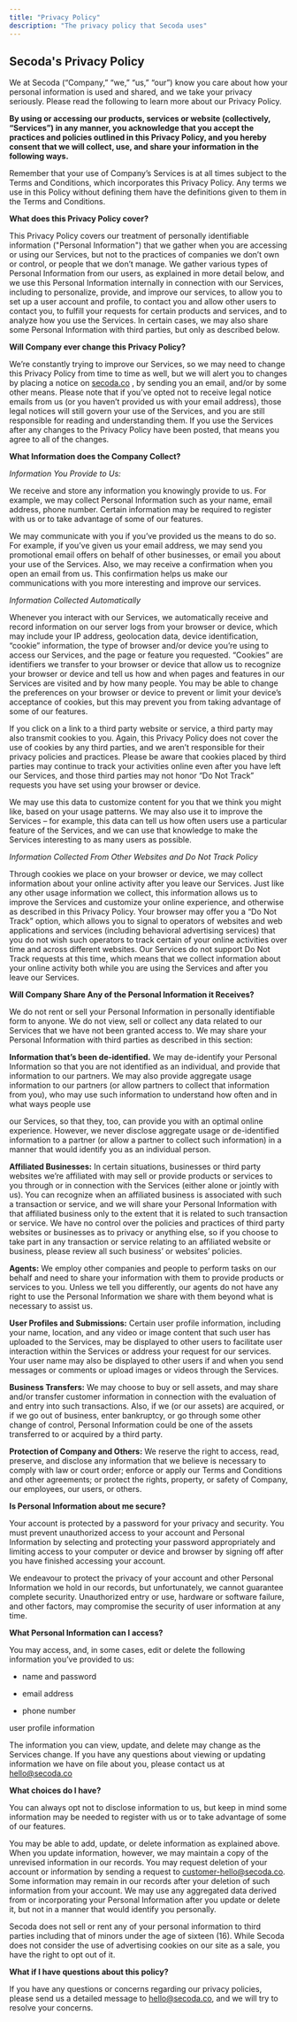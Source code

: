 ```yaml
---
title: "Privacy Policy"
description: "The privacy policy that Secoda uses"
---
```


## Secoda's Privacy Policy 

We at Secoda (“Company,” “we,” “us,” “our”) know you care about how your personal information is used and shared, and we take your privacy seriously. Please read the following to learn more about our Privacy Policy.

**By using or accessing our products, services or website (collectively, “Services”) in any manner, you acknowledge that you accept the practices and policies outlined in this Privacy Policy, and you hereby consent that we will collect, use, and share your information in the following ways.**

Remember that your use of Company’s Services is at all times subject to the Terms and Conditions, which incorporates this Privacy Policy. Any terms we use in this Policy without defining them have the definitions given to them in the Terms and Conditions.

**What does this Privacy Policy cover?**

This Privacy Policy covers our treatment of personally identifiable information ("Personal Information") that we gather when you are accessing or using our Services, but not to the practices of companies we don’t own or control, or people that we don’t manage. We gather various types of Personal Information from our users, as explained in more detail below, and we use this Personal Information internally in connection with our Services, including to personalize, provide, and improve our services, to allow you to set up a user account and profile, to contact you and allow other users to contact you, to fulfill your requests for certain products and services, and to analyze how you use the Services. In certain cases, we may also share some Personal Information with third parties, but only as described below.

**Will Company ever change this Privacy Policy?**

We’re constantly trying to improve our Services, so we may need to change this Privacy Policy from time to time as well, but we will alert you to changes by placing a notice on [secoda.co](https://www.secoda.co/) , by sending you an email, and/or by some other means. Please note that if you’ve opted not to receive legal notice emails from us (or you haven’t provided us with your email address), those legal notices will still govern your use of the Services, and you are still responsible for reading and understanding them. If you use the Services after any changes to the Privacy Policy have been posted, that means you agree to all of the changes.

**What Information does the Company Collect?**

_Information You Provide to Us:_

We receive and store any information you knowingly provide to us. For example, we may collect Personal Information such as your name, email address, phone number. Certain information may be required to register with us or to take advantage of some of our features.

We may communicate with you if you’ve provided us the means to do so. For example, if you’ve given us your email address, we may send you promotional email offers on behalf of other businesses, or email you about your use of the Services. Also, we may receive a confirmation when you open an email from us. This confirmation helps us make our communications with you more interesting and improve our services.

_Information Collected Automatically_

Whenever you interact with our Services, we automatically receive and record information on our server logs from your browser or device, which may include your IP address, geolocation data, device identification, “cookie” information, the type of browser and/or device you’re using to access our Services, and the page or feature you requested. “Cookies” are identifiers we transfer to your browser or device that allow us to recognize your browser or device and tell us how and when pages and features in our Services are visited and by how many people. You may be able to change the preferences on your browser or device to prevent or limit your device’s acceptance of cookies, but this may prevent you from taking advantage of some of our features.

If you click on a link to a third party website or service, a third party may also transmit cookies to you. Again, this Privacy Policy does not cover the use of cookies by any third parties, and we aren’t responsible for their privacy policies and practices. Please be aware that cookies placed by third parties may continue to track your activities online even after you have left our Services, and those third parties may not honor “Do Not Track” requests you have set using your browser or device.

We may use this data to customize content for you that we think you might like, based on your usage patterns. We may also use it to improve the Services – for example, this data can tell us how often users use a particular feature of the Services, and we can use that knowledge to make the Services interesting to as many users as possible.

_Information Collected From Other Websites and Do Not Track Policy_

Through cookies we place on your browser or device, we may collect information about your online activity after you leave our Services. Just like any other usage information we collect, this information allows us to improve the Services and customize your online experience, and otherwise as described in this Privacy Policy. Your browser may offer you a “Do Not Track” option, which allows you to signal to operators of websites and web applications and services (including behavioral advertising services) that you do not wish such operators to track certain of your online activities over time and across different websites. Our Services do not support Do Not Track requests at this time, which means that we collect information about your online activity both while you are using the Services and after you leave our Services.

**Will Company Share Any of the Personal Information it Receives?**

We do not rent or sell your Personal Information in personally identifiable form to anyone. We do not view, sell or collect any data related to our Services that we have not been granted access to. We may share your Personal Information with third parties as described in this section:

**Information that’s been de-identified.** We may de-identify your Personal Information so that you are not identified as an individual, and provide that information to our partners. We may also provide aggregate usage information to our partners (or allow partners to collect that information from you), who may use such information to understand how often and in what ways people use

our Services, so that they, too, can provide you with an optimal online experience. However, we never disclose aggregate usage or de-identified information to a partner (or allow a partner to collect such information) in a manner that would identify you as an individual person.

**Affiliated Businesses:** In certain situations, businesses or third party websites we’re affiliated with may sell or provide products or services to you through or in connection with the Services (either alone or jointly with us). You can recognize when an affiliated business is associated with such a transaction or service, and we will share your Personal Information with that affiliated business only to the extent that it is related to such transaction or service. We have no control over the policies and practices of third party websites or businesses as to privacy or anything else, so if you choose to take part in any transaction or service relating to an affiliated website or business, please review all such business’ or websites’ policies.

**Agents:** We employ other companies and people to perform tasks on our behalf and need to share your information with them to provide products or services to you. Unless we tell you differently, our agents do not have any right to use the Personal Information we share with them beyond what is necessary to assist us.

**User Profiles and Submissions:** Certain user profile information, including your name, location, and any video or image content that such user has uploaded to the Services, may be displayed to other users to facilitate user interaction within the Services or address your request for our services. Your user name may also be displayed to other users if and when you send messages or comments or upload images or videos through the Services.

**Business Transfers:** We may choose to buy or sell assets, and may share and/or transfer customer information in connection with the evaluation of and entry into such transactions. Also, if we (or our assets) are acquired, or if we go out of business, enter bankruptcy, or go through some other change of control, Personal Information could be one of the assets transferred to or acquired by a third party.

**Protection of Company and Others:** We reserve the right to access, read, preserve, and disclose any information that we believe is necessary to comply with law or court order; enforce or apply our Terms and Conditions and other agreements; or protect the rights, property, or safety of Company, our employees, our users, or others.

**Is Personal Information about me secure?**

Your account is protected by a password for your privacy and security. You must prevent unauthorized access to your account and Personal Information by selecting and protecting your password appropriately and limiting access to your computer or device and browser by signing off after you have finished accessing your account.

We endeavour to protect the privacy of your account and other Personal Information we hold in our records, but unfortunately, we cannot guarantee complete security. Unauthorized entry or use, hardware or software failure, and other factors, may compromise the security of user information at any time.

**What Personal Information can I access?**

You may access, and, in some cases, edit or delete the following information you’ve provided to us:

* name and password

* email address

* phone number

user profile information

The information you can view, update, and delete may change as the Services change. If you have any questions about viewing or updating information we have on file about you, please contact us at [hello@secoda.co](mailto:hello@secoda.co)

**What choices do I have?**

You can always opt not to disclose information to us, but keep in mind some information may be needed to register with us or to take advantage of some of our features.

You may be able to add, update, or delete information as explained above. When you update information, however, we may maintain a copy of the unrevised information in our records. You may request deletion of your account or information by sending a request to [customer-hello@secoda.co](mailto:customer-hello@secoda.co). Some information may remain in our records after your deletion of such information from your account. We may use any aggregated data derived from or incorporating your Personal Information after you update or delete it, but not in a manner that would identify you personally.

Secoda does not sell or rent any of your personal information to third parties including that of minors under the age of sixteen (16). While Secoda does not consider the use of advertising cookies on our site as a sale, you have the right to opt out of it.

**What if I have questions about this policy?**

If you have any questions or concerns regarding our privacy policies, please send us a detailed message to [hello@secoda.co](mailto:hello@secoda.co), and we will try to resolve your concerns.